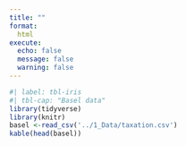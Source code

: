 ```yaml
---
title: ""
format:
  html
execute: 
  echo: false
  message: false
  warning: false
---
```


```r
#| label: tbl-iris
#| tbl-cap: "Basel data"
library(tidyverse)
library(knitr)
basel <-read_csv('../1_Data/taxation.csv')
kable(head(basel))
```